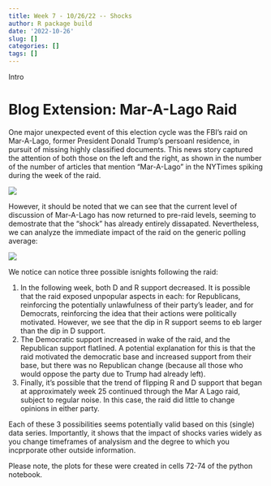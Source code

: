 ```yaml
---
title: Week 7 - 10/26/22 -- Shocks
author: R package build
date: '2022-10-26'
slug: []
categories: []
tags: []
---
```


Intro

# Blog Extension: Mar-A-Lago Raid

One major unexpected event of this election cycle was the FBI's raid on Mar-A-Lago, former President Donald Trump's persoanl residence, in pursuit of missing highly classified documents. This news story captured the attention of both those on the left and the right, as shown in the number of the number of articles that mention "Mar-A-Lago" in the NYTimes spiking during the week of the raid.

![](nyt_mal.png)

However, it should be noted that we can see that the current level of discussion of Mar-A-Lago has now returned to pre-raid levels, seeming to demostrate that the "shock" has already entirely dissapated. Nevertheless, we can analyze the immediate impact of the raid on the generic polling average:

![](generic_bal_mal.png)

We notice can notice three possible isnights following the raid:

1. In the following week, both D and R support decreased. It is possible that the raid exposed unpopular aspects in each: for Republicans, reinforcing the potentially unlawfulness of their party's leader, and for Democrats, reinforcing the idea that their actions were politically motivated. However, we see that the dip in R support seems to eb larger than the dip in D support.
2. The Democratic support increased in wake of the raid, and the Republican support flatlined. A potential explanation for this is that the raid motivated the democratic base and increased support from their base, but there was no Republican change (because all those who would oppose the party due to Trump had already left).
3. Finally, it's possible that the trend of flipping R and D support that began at approximately week 25 continued through the Mar A Lago raid, subject to regular noise. In this case, the raid did little to change opinions in either party.

Each of these 3 possibilities seems potentially valid based on this (single) data series. Importantly, it shows that the impact of shocks varies widely as you change timeframes of analysism and the degree to which you incprporate other outside information. 

Please note, the plots for these were created in cells 72-74 of the python notebook.